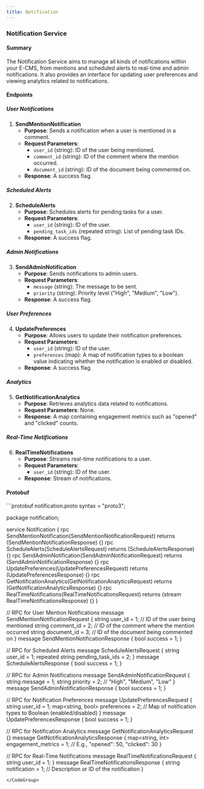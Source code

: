```yaml
---
title: Notification
---
```

### Notification Service

#### Summary

The Notification Service aims to manage all kinds of notifications within your E-CMS, from mentions and scheduled alerts to real-time and admin notifications. It also provides an interface for updating user preferences and viewing analytics related to notifications.

#### Endpoints

##### User Notifications

1. **SendMentionNotification**
    - **Purpose**: Sends a notification when a user is mentioned in a comment.
    - **Request Parameters**:
        - `user_id` (string): ID of the user being mentioned.
        - `comment_id` (string): ID of the comment where the mention occurred.
        - `document_id` (string): ID of the document being commented on.
    - **Response**: A success flag.

##### Scheduled Alerts

2. **ScheduleAlerts**
    - **Purpose**: Schedules alerts for pending tasks for a user.
    - **Request Parameters**:
        - `user_id` (string): ID of the user.
        - `pending_task_ids` (repeated string): List of pending task IDs.
    - **Response**: A success flag.

##### Admin Notifications

3. **SendAdminNotification**
    - **Purpose**: Sends notifications to admin users.
    - **Request Parameters**:
        - `message` (string): The message to be sent.
        - `priority` (string): Priority level ("High", "Medium", "Low").
    - **Response**: A success flag.

##### User Preferences

4. **UpdatePreferences**
    - **Purpose**: Allows users to update their notification preferences.
    - **Request Parameters**:
        - `user_id` (string): ID of the user.
        - `preferences` (map): A map of notification types to a boolean value indicating whether the notification is enabled or disabled.
    - **Response**: A success flag.

##### Analytics

5. **GetNotificationAnalytics**
    - **Purpose**: Retrieves analytics data related to notifications.
    - **Request Parameters**: None.
    - **Response**: A map containing engagement metrics such as "opened" and "clicked" counts.

##### Real-Time Notifications

6. **RealTimeNotifications**
    - **Purpose**: Streams real-time notifications to a user.
    - **Request Parameters**:
        - `user_id` (string): ID of the user.
    - **Response**: Stream of notifications.

#### Protobuf

<CodeGroup>
```protobuf  notification.proto
syntax = "proto3";

package notification;

service Notification {
  rpc SendMentionNotification(SendMentionNotificationRequest) returns (SendMentionNotificationResponse) {}
  rpc ScheduleAlerts(ScheduleAlertsRequest) returns (ScheduleAlertsResponse) {}
  rpc SendAdminNotification(SendAdminNotificationRequest) returns (SendAdminNotificationResponse) {}
  rpc UpdatePreferences(UpdatePreferencesRequest) returns (UpdatePreferencesResponse) {}
  rpc GetNotificationAnalytics(GetNotificationAnalyticsRequest) returns (GetNotificationAnalyticsResponse) {}
  rpc RealTimeNotifications(RealTimeNotificationsRequest) returns (stream RealTimeNotificationsResponse) {}
}

// RPC for User Mention Notifications
message SendMentionNotificationRequest {
  string user_id = 1;  // ID of the user being mentioned
  string comment_id = 2;  // ID of the comment where the mention occurred
  string document_id = 3;  // ID of the document being commented on
}
message SendMentionNotificationResponse {
  bool success = 1;
}

// RPC for Scheduled Alerts
message ScheduleAlertsRequest {
  string user_id = 1;
  repeated string pending_task_ids = 2;
}
message ScheduleAlertsResponse {
  bool success = 1;
}

// RPC for Admin Notifications
message SendAdminNotificationRequest {
  string message = 1;
  string priority = 2;  // "High", "Medium", "Low"
}
message SendAdminNotificationResponse {
  bool success = 1;
}

// RPC for Notification Preferences
message UpdatePreferencesRequest {
  string user_id = 1;
  map<string, bool> preferences = 2;  // Map of notification types to Boolean (enabled/disabled)
}
message UpdatePreferencesResponse {
  bool success = 1;
}

// RPC for Notification Analytics
message GetNotificationAnalyticsRequest {}
message GetNotificationAnalyticsResponse {
  map<string, int> engagement_metrics = 1;  // E.g., "opened": 50, "clicked": 30
}

// RPC for Real-Time Notifications
message RealTimeNotificationsRequest {
  string user_id = 1;
}
message RealTimeNotificationsResponse {
  string notification = 1;  // Description or ID of the notification
}

```
</CodeGroup>